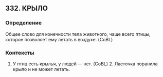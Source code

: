 ## 332. КРЫЛО
### Определение
Общее слово для конечности тела животного, чаще всего птицы, которое позволяет ему летать в воздухе. (CoBL)

### Контексты
1. У птиц есть крылья, у людей — нет. (CoBL) 2. Ласточка поранила крыло и не может летать.

